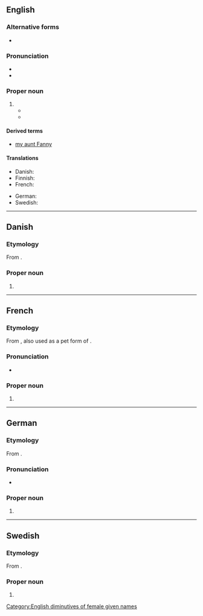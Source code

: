 {{also|fanny|Fanný}}
==English==

===Alternative forms===
* {{l|en|Fannie}}

===Pronunciation===
* {{IPA|en|/ˈfæni/}}
* {{rhymes|en|æni}}

===Proper noun===
{{en-proper noun}}

# {{non-gloss definition|A [[diminutive]] of [[Frances]], also used as a female [[given name]].}}
#* {{quote-book|en|year=1883|author=[[w:Wilkie Collins|Wilkie Collins]]|title=Heart and Science|publisher=Chatto and Windus|page=227|passage="My name is Frances. Don't call me '''Fanny'''!" "Why not?" "Because it's too absurd to be endured! What does the mere sound of '''Fanny''' suggest? A flirting dancing creature - plump and fair, and playful and pretty!"}}
#* {{quote-book
|en
|year=1967
|first=Barbara
|last=Sleigh
|authorlink=Barbara Sleigh
|title={{w|Jessamy}}
|edition=1993
|location=Sevenoaks, Kent
|publisher=Bloomsbury
|isbn=0 340 19547 9
|page=48
|url=
|passage=They listened to the sound of '''Fanny’s''' retreating footsteps. ‘Well, well!’ said Marcus. ‘Oh, take no notice Jess. You know what our Frances Maud is like! It’s nothing to cry about!’ To her humiliation Jessamy found there were tears trickling down her cheeks. ‘Always getting worked up about something, '''Fanny''' is.’<br />– page 105:<br />As she did so '''Fanny''' put down her book , stood up and stretched her arms, and at once Jessamy noticed a difference. It was the same '''Fanny''' but not the '''Fanny''' who climbed trees and tore her frock playing in the garden. It was as though a young lady film had settled over her, neatening her unruly hair, which was tied back with a large black bow, and primly composing her small mouth.
}}

====Derived terms====
* [[my aunt Fanny]]

====Translations====
{{trans-top|female given name}}
* Danish: {{t|da|Fanny}}
* Finnish: {{t+|fi|Fanni}}
* French: {{t+|fr|Fanny}}
{{trans-mid}}
* German: {{t|de|Fanny}}
* Swedish: {{t+|sv|Fanny}}
{{trans-bottom}}

[[Category:English diminutives of female given names]]

----

==Danish==

===Etymology===
From {{bor|da|en|Fanny}}.

===Proper noun===
{{head|da|proper noun}}

# {{given name|da|female}}

----

==French==

===Etymology===
From {{bor|fr|en|Fanny}}, also used as a pet form of {{m|fr|Stéphanie}}.

===Pronunciation===
* {{fr-IPA}}

===Proper noun===
{{fr-proper noun|f}}

# {{given name|fr|female}}

----

==German==

===Etymology===
From {{bor|de|en|Fanny}}.

===Pronunciation===
* {{audio|de|De-Fanny.ogg|Audio}}

===Proper noun===
{{head|de|proper noun}}

# {{given name|de|female}}

----

==Swedish==

===Etymology===
From {{bor|sv|en|Fanny}}.

===Proper noun===
{{sv-proper noun|c}}

# {{given name|sv|female}}
